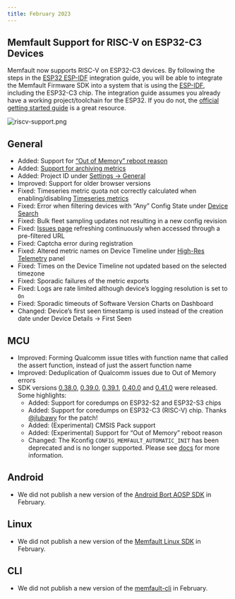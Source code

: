 ```yaml
---
title: February 2023
---
```


## Memfault Support for RISC-V on ESP32-C3 Devices

Memfault now supports RISC-V on ESP32-C3 devices. By following the steps in the
[ESP32 ESP-IDF](/docs/mcu/espressif-esp32-guide/) integration guide, you will be
able to integrate the Memfault Firmware SDK into a system that is using the
[ESP-IDF](https://docs.espressif.com/projects/esp-idf), including the ESP32-C3
chip. The integration guide assumes you already have a working project/toolchain
for the ESP32. If you do not, the
[official getting started guide](https://docs.espressif.com/projects/esp-idf/en/latest/esp32/get-started/index.html)
is a great resource.

![riscv-support.png](/img/blog/2023-02-28-Memfault-RISCV-Support.png)

<!-- truncate -->

## General

- Added: Support for
  [“Out of Memory” reboot reason](/docs/reference/reference-reboot-reason-ids/#error-reboot-reasons)
- Added:
  [Support for archiving metrics](/docs/platform/metrics/#archiving--unarchiving-metrics)
- Added: Project ID under
  [Settings → General](https://app.memfault.com/organizations/-/projects/-/settings)
- Improved: Support for older browser versions
- Fixed: Timeseries metric quota not correctly calculated when
  enabling/disabling [Timeseries metrics](/docs/platform/metrics/#timeseries)
- Fixed: Error when filtering devices with “Any” Config State under
  [Device Search](https://app.memfault.com/organizations/-/projects/-/devices)
- Fixed: Bulk fleet sampling updates not resulting in a new config revision
- Fixed:
  [Issues page](https://app.memfault.com/organizations/-/projects/-/issues)
  refreshing continuously when accessed through a pre-filtered URL
- Fixed: Captcha error during registration
- Fixed: Altered metric names on Device Timeline under
  [High-Res Telemetry](/docs/android/android-custom-metrics/#high-resolution-telemetry-hrt)
  panel
- Fixed: Times on the Device Timeline not updated based on the selected timezone
- Fixed: Sporadic failures of the metric exports
- Fixed: Logs are rate limited although device’s logging resolution is set to
  `On`
- Fixed: Sporadic timeouts of Software Version Charts on Dashboard
- Changed: Device’s first seen timestamp is used instead of the creation date
  under Device Details → First Seen

## MCU

- Improved: Forming Qualcomm issue titles with function name that called the
  assert function, instead of just the assert function name
- Improved: Deduplication of Qualcomm issues due to Out of Memory errors
- SDK versions
  [0.38.0](https://github.com/memfault/memfault-firmware-sdk/blob/master/CHANGES.md#changes-between-memfault-sdk-0380-and-sdk-0372---feb-1-2023),
  [0.39.0](https://github.com/memfault/memfault-firmware-sdk/blob/master/CHANGES.md#changes-between-memfault-sdk-0390-and-sdk-0380---feb-3-2023),
  [0.39.1](https://github.com/memfault/memfault-firmware-sdk/blob/master/CHANGES.md#changes-between-memfault-sdk-0391-and-sdk-0390---feb-3-2023),
  [0.40.0](https://github.com/memfault/memfault-firmware-sdk/blob/master/CHANGES.md#changes-between-memfault-sdk-0400-and-sdk-0391---feb-15-2023)
  and
  [0.41.0](https://github.com/memfault/memfault-firmware-sdk/blob/master/CHANGES.md#changes-between-memfault-sdk-0410-and-sdk-0400---feb-22-2023)
  were released. Some highlights:
  - Added: Support for coredumps on ESP32-S2 and ESP32-S3 chips
  - Added: Support for coredumps on ESP32-C3 (RISC-V) chip. Thanks
    [@jlubawy](https://github.com/jlubawy) for the patch!
  - Added: (Experimental) CMSIS Pack support
  - Added: (Experimental) Support for “Out of Memory” reboot reason
  - Changed: The Kconfig `CONFIG_MEMFAULT_AUTOMATIC_INIT` has been deprecated
    and is no longer supported. Please see
    [docs](/docs/mcu/espressif-esp32-guide#initializing-memfault) for more
    information.

## Android

- We did not publish a new version of the
  [Android Bort AOSP SDK](https://github.com/memfault/bort) in February.

## Linux

- We did not publish a new version of the
  [Memfault Linux SDK](https://github.com/memfault/memfault-linux-sdk) in
  February.

## CLI

- We did not publish a new version of the
  [memfault-cli](https://pypi.org/project/memfault-cli/) in February.
